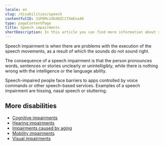 ```yaml
---
locale: en
slug: /disabilities/speech
contentfulID: 31PEMs1dbXNZC17XmEna40
type: pageContentPage
title: Speech impairments
shortDescription: In this article you can find more information about speech impairments.
---
```


Speech impairment is when there are problems with the execution of the speech movements, as a result of which the sounds do not sound right.

The consequence of a speech impairment is that the person pronounces words, sentences or stories unclearly or unintelligibly, while there is nothing wrong with the intelligence or the language ability.

Speech-impaired people face barriers to apps controlled by voice commands or other speech-based services. Examples of a speech impairment are hissing, nasal speech or stuttering.

## More disabilities

- [Cognitive impairments](/en/articles/disabilities/cognitive)
- [Hearing impairments](/en/articles/disabilities/hearing)
- [Impairments caused by aging](/en/articles/disabilities/aging)
- [Mobility impairments](/en/articles/disabilities/mobility)
- [Visual impairments](/en/articles/disabilities/visual)